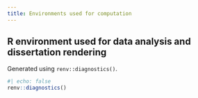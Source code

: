 ```yaml
---
title: Environments used for computation
---
```


## R environment used for data analysis and dissertation rendering

Generated using `renv::diagnostics()`.

```r
#| echo: false
renv::diagnostics()
```
